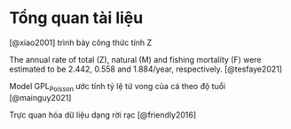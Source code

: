 # <b>Tổng quan tài liệu</b> 

[@xiao2001] trình bày công thức tính Z

The	annual	rate	of	total	(Z), natural	(M)	and	fishing	mortality	(F)	were	estimated	to	be	2.442,	0.558	and	1.884/year,	respectively. [@tesfaye2021]

Model GPL~Poisson~ ước tính tỷ lệ tử vong của cá theo độ tuổi [@mainguy2021]

Trực quan hóa dữ liệu dạng rời rạc [@friendly2016]




